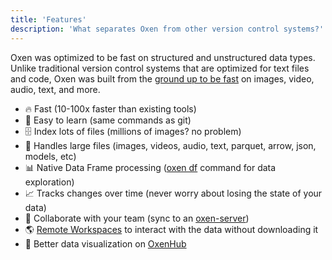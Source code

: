```yaml
---
title: 'Features'
description: 'What separates Oxen from other version control systems?'
---
```


Oxen was optimized to be fast on structured and unstructured data types. Unlike traditional version control systems that are optimized for text files and code, Oxen was built from the [ground up to be fast](https://github.com/Oxen-AI/oxen-release/blob/main/Performance.md) on images, video, audio, text, and more.

* 🔥 Fast (10-100x faster than existing tools)
* 🧠 Easy to learn (same commands as git)
* 🗄️ Index lots of files (millions of images? no problem)
* 🎥 Handles large files (images, videos, audio, text, parquet, arrow, json, models, etc)
* 📊 Native Data Frame processing ([oxen df](/concepts/data-frames) command for data exploration)
* 📈 Tracks changes over time (never worry about losing the state of your data)
* 🤝 Collaborate with your team (sync to an [oxen-server](/getting-started/oxen-server))
* 🌎 [Remote Workspaces](/concepts/remote-workspace) to interact with the data without downloading it
* 👀 Better data visualization on [OxenHub](https://oxen.ai)
